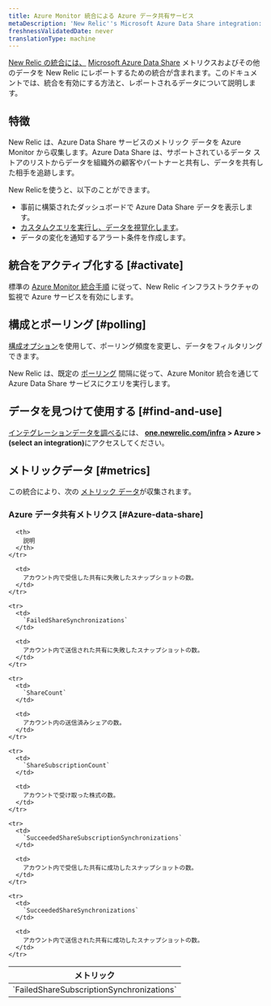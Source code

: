```yaml
---
title: Azure Monitor 統合による Azure データ共有サービス
metaDescription: 'New Relic''s Microsoft Azure Data Share integration: what data it reports and how to enable it.'
freshnessValidatedDate: never
translationType: machine
---
```


[New Relic の統合には、](/docs/infrastructure/integrations-getting-started/getting-started/introduction-infrastructure-integrations) [Microsoft Azure Data Share](https://azure.microsoft.com/en-us/products/data-share/) メトリクスおよびその他のデータを New Relic にレポートするための統合が含まれます。このドキュメントでは、統合を有効にする方法と、レポートされるデータについて説明します。

## 特徴

New Relic は、Azure Data Share サービスのメトリック データを Azure Monitor から収集します。Azure Data Share は、サポートされているデータ ストアのリストからデータを組織外の顧客やパートナーと共有し、データを共有した相手を追跡します。

New Relicを使うと、以下のことができます。

* 事前に構築されたダッシュボードで Azure Data Share データを表示します。
* [カスタムクエリを実行し、データを視覚化します](/docs/infrastructure/integrations-getting-started/getting-started/use-integration-data-new-relic-insights)。
* データの変化を通知するアラート条件を作成します。

## 統合をアクティブ化する [#activate]

標準の [Azure Monitor 統合手順](/docs/infrastructure/microsoft-azure-integrations/azure-integrations-list/azure-monitor) に従って、New Relic インフラストラクチャの監視で Azure サービスを有効にします。

## 構成とポーリング [#polling]

[構成オプション](/docs/infrastructure/microsoft-azure-integrations/azure-integrations-list/azure-monitor/#settings)を使用して、ポーリング頻度を変更し、データをフィルタリングできます。

New Relic は、既定の [ポーリング](/docs/infrastructure/microsoft-azure-integrations/azure-integrations-list/azure-monitor/#settings) 間隔に従って、Azure Monitor 統合を通じて Azure Data Share サービスにクエリを実行します。

## データを見つけて使用する [#find-and-use]

[インテグレーションデータを調べる](/docs/infrastructure/integrations/find-use-infrastructure-integration-data)には、 <DNT>**[one.newrelic.com/infra](https://one.newrelic.com/infra) > Azure > (select an integration)**</DNT>にアクセスしてください。

## メトリックデータ [#metrics]

この統合により、次の [メトリック データ](/docs/infrastructure/integrations-getting-started/getting-started/understand-integration-data-data-types#metric)が収集されます。

### Azure データ共有メトリクス [#Azure-data-share]

<table>
  <thead>
    <tr>
      <th style={{ width: "300px" }}>
        メトリック
      </th>

      <th>
        説明
      </th>
    </tr>
  </thead>

  <tbody>
    <tr>
      <td>
        `FailedShareSubscriptionSynchronizations`
      </td>

      <td>
        アカウント内で受信した共有に失敗したスナップショットの数。
      </td>
    </tr>

    <tr>
      <td>
        `FailedShareSynchronizations`
      </td>

      <td>
        アカウント内で送信された共有に失敗したスナップショットの数。
      </td>
    </tr>

    <tr>
      <td>
        `ShareCount`
      </td>

      <td>
        アカウント内の送信済みシェアの数。
      </td>
    </tr>

    <tr>
      <td>
        `ShareSubscriptionCount`
      </td>

      <td>
        アカウントで受け取った株式の数。
      </td>
    </tr>

    <tr>
      <td>
        `SucceededShareSubscriptionSynchronizations`
      </td>

      <td>
        アカウント内で受信した共有に成功したスナップショットの数。
      </td>
    </tr>

    <tr>
      <td>
        `SucceededShareSynchronizations`
      </td>

      <td>
        アカウント内で送信された共有に成功したスナップショットの数。
      </td>
    </tr>
  </tbody>
</table>
